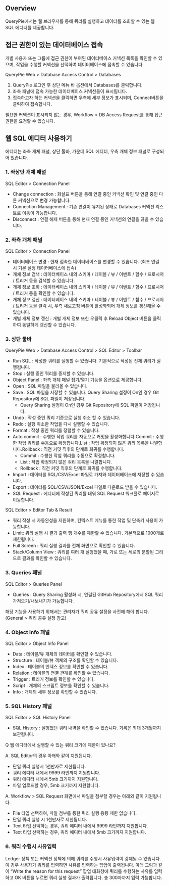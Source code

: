 ## Overview
QueryPie에서는 웹 브라우저를 통해 쿼리를 실행하고 데이터를 조회할 수 있는 웹 SQL 에디터를 제공합니다.

## 접근 권한이 있는 데이터베이스 접속
개별 사용자 또는 그룹에 접근 권한이 부여된 데이터베이스 커넥션 목록을 확인할 수 있으며, 작업을 수행할 커넥션을 선택하여 데이터베이스에 접속할 수 있습니다.

QueryPie Web > Database Access Control > Databases

1. QueryPie 로그인 후 상단 메뉴 바 옵션에서 Databases를 클릭합니다.
2. 좌측 패널에 접속 가능한 데이터베이스 커넥션들이 표시됩니다.
3. 접속하고자 하는 커넥션을 클릭하면 우측에 세부 정보가 표시되며, Connect버튼을 클릭하여 접속합니다.

필요한 커넥션이 표시되지 않는 경우, Workflow > DB Access Request를 통해 접근 권한을 요청할 수 있습니다.

## 웹 SQL 에디터 사용하기
에디터는 좌측 개체 패널, 상단 툴바, 가운데 SQL 에디터, 우측 개체 정보 패널로 구성되어 있습니다.

### 1. 좌상단 개체 패널
SQL Editor > Connection Panel

* Change connection : 화살표 버튼을 통해 연결 중인 커넥션 확인 및 연결 중인 다른 커넥션으로 변경 가능합니다.
* Connection Management : 기존 연결이 유지된 상태로  Databases 커넥션 리스트로 이동이 가능합니다.
* Disconnect : 연결 해제 버튼을 통해 현재 연결 중인 커넥션의 연결을 끊을 수 있습니다.

### 2. 좌측 개체 패널
SQL Editor > Connection Panel

* 데이터베이스 변경 : 현재 접속한 데이터베이스를 변경할 수 있습니다. (최초 연결 시 기본 설정 데이터베이스에 접속)
* 개체 정보 검색 : 데이터베이스 내의 스키마 / 테이블 / 뷰 / 이벤트 / 함수 / 프로시저 / 트리거 등을 검색할 수 있습니다.
* 개체 정보 조회 : 데이터베이스 내의 스키마 / 테이블 / 뷰 / 이벤트 / 함수 / 프로시저 / 트리거 등을 확인할 수 있습니다.
* 개체 정보 갱신 : 데이터베이스 내의 스키마 / 테이블 / 뷰 / 이벤트 / 함수 / 프로시저 / 트리거 등을 클릭 시, 우측 새로고침 버튼이 활성화되어 개체 정보를 갱신해올 수 있습니다.
* 개별 개체 정보 갱신 : 개별 개체 정보 또한 우클릭 후 Reload Object 버튼을 클릭하여 동일하게 갱신할 수 있습니다.

### 3. 상단 툴바
QueryPie Web > Database Access Control > SQL Editor > Toolbar

* Run SQL : 작성한 쿼리를 실행할 수 있습니다. 기본적으로 작성된 전체 쿼리가 실행됩니다.
* Stop : 실행 중인 쿼리를 중지할 수 있습니다.
* Object Panel : 좌측 개체 패널 접기/열기 기능을 옵션으로 제공합니다.
* Open : SQL 파일을 불러올 수 있습니다.
* Save : SQL 파일을 저장할 수 있습니다. Query Sharing 설정이 On인 경우 Git Repository에 SQL 파일이 저장됩니다.
  * Query Sharing 설정이 On인 경우 Git Repository에 SQL 파일이 저장됩니다.
* Undo : 작성 중인 쿼리 기준으로 실행 취소 할 수 있습니다.
* Redo : 실행 취소한 작업을 다시 실행할 수 있습니다.
* Format : 작성 중인 쿼리를 정렬할 수 있습니다.
* Auto commit : 수행한 작업 쿼리를 자동으로 커밋을 활성화합니다.Commit : 수행한 작업 쿼리를 수동으로 확정합니다.List : 작업 확정되지 않은 쿼리 목록을 나열합니다.Rollback : 직전 커밋 직후의 단계로 회귀를 수행합니다.
  * Commit : 수행한 작업 쿼리를 수동으로 확정합니다.
  * List : 작업 확정되지 않은 쿼리 목록을 나열합니다.
  * Rollback : 직전 커밋 직후의 단계로 회귀를 수행합니다.
* Import : 데이터를 SQL/CSV/Excel 파일로 가져와 데이터베이스에 저장할 수 있습니다.
* Export : 데이터를 SQL/CSV/JSON/Excel 파일로 다운로드 받을 수 있습니다.
* SQL Request : 에디터에 작성된 쿼리를 태워 SQL Request 워크플로 페이지로 이동합니다.

SQL Editor > Editor Tab & Result

* 쿼리 작성 시 자동완성을 지원하며, 컨텍스트 메뉴를 통한 작업 및 단축키 사용이 가능합니다.
* Limit: 쿼리 실행 시 결과 출력 행 개수를 제한할 수 있습니다. 기본적으로 1000개로 제한됩니다.
* Full Screen : 쿼리 실행 결과를 전체 화면으로 확인할 수 있습니다.
* Stack/Column View : 쿼리를 여러 개 실행했을 때, 가로 또는 세로의 분할된 그리드로 결과를 확인할 수 있습니다.

### 3. Queries 패널
SQL Editor > Queries Panel

* Queries : Query Sharing 활성화 시, 연결된 GitHub Repository에서 SQL 쿼리 가져오기/내보내기가 가능합니다.

해당 기능을 사용하기 위해서는 관리자가 쿼리 공유 설정을 사전에 해야 합니다. (General > 쿼리 공유 설정 참고)

### 4. Object Info  패널
SQL Editor > Object Info Panel

* Data : 테이블/뷰 개체의 데이터를 확인할 수 있습니다.
* Structure : 테이블/뷰 객체의 구조를 확인할 수 있습니다.
* Index : 테이블의 인덱스 정보를 확인할 수 있습니다.
* Relation : 테이블의 연결 관계를 확인할 수 있습니다.
* Trigger : 트리거 정보를 확인할 수 있습니다.
* Script : 개체의 스크립트 정보를 확인할 수 있습니다.
* Info : 개체의 세부 정보를 확인할 수 있습니다.

### 5. SQL History 패널
SQL Editor > SQL History Panel

* SQL History : 실행했던 쿼리 내역을 확인할 수 있습니다. 기록은 최대 3개월까지 보관됩니다.

Q 웹 에디터에서 실행할 수 있는 쿼리 크기에 제한이 있나요?

A. SQL Editor의 경우 아래와 같이 지원됩니다.

* 단일 쿼리 실행시 1천만자로 제한됩니다.
* 쿼리 에디터 내에서 9999 라인까지 지원합니다.
* 쿼리 에디터 내에서 5mb 크기까지 지원합니다.
* 파일 업로드할 경우, 5mb 크기까지 지원합니다.

A. Workflow > SQL Request 화면에서 파일을 첨부할 경우는 아래와 같이 지원됩니다.

* File 타입 선택하여, 파일 첨부를 통한 쿼리 실행 용량 제한 없습니다.
* 단일 쿼리 실행 시 1천만자로 제한됩니다.
* Text 타입 선택하는 경우, 쿼리 에디터 내에서 9999 라인까지 지원합니다.
* Text 타입 선택하는 경우, 쿼리 에디터 내에서 5mb 크기까지 지원합니다.

### 6. 쿼리 수행시 사유입력
Ledger 정책 또는 커넥션 정책에 의해 쿼리를 수행시 사유입력이 강제될 수 있습니다. 이 경우 사용자가 쿼리를 입력하면 사유를 입력하는 팝업이 출력됩니다. 아래 그림과 같이 “Write the reason for this request” 팝업 대화창에 쿼리를 수행하는 사유를 입력하고 OK 버튼을 누르면 쿼리 실행 결과가 출력됩니다. 총 300자까지 입력 가능합니다.

